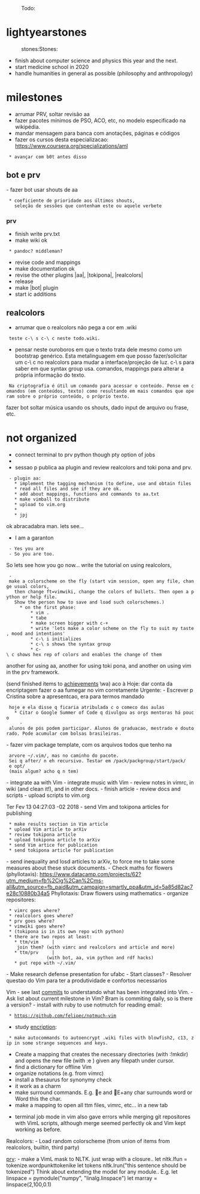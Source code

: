 :Todo:
= lightyearstones =
:stones:Stones:
* finish about computer science and physics this year and the next.
* start medicine school in 2020
* handle humanities in general as possible (philosophy and anthropology)

= milestones =
* arrumar PRV, soltar revisão aa
* fazer pacotes mínimos de PSO, ACO, etc, no modelo especificado na wikipédia.
* mandar mensagem para banca com anotações, páginas e códigos
* fazer os cursos desta especializacao: https://www.coursera.org/specializations/aml
  * avançar com b0t antes disso

== bot e prv ==
- fazer bot usar shouts de aa
  * coeficiente de prioridade aos últimos shouts,
    seleção de sessões que contenham este ou aquele verbete

=== prv ===
* finish write prv.txt
* make wiki ok
  * pandoc? middleman?
* revise code and mappings
* make documentation ok
* revise the other plugins |aa|, |tokipona|, |realcolors|
* release
* make |bot| plugin
* start ic additions

== realcolors ==
* arrumar que o realcolors não pega a cor em .wiki
  teste c-\ s c-\ c neste todo.wiki.

* pensar neste ouroboros em que o texto trata dele mesmo como um bootstrap genérico. Esta metalinguagem em que posso fazer/solicitar um c-\ c no realcolors para mudar a interface/projeção de luz. c-\ s para saber em que syntax group usa. comandos, mappings para alterar a própria informação do texto.
  Na criptografia é útil um comando para acessar o conteúdo. Pense em comandos (em conteúdos, texto) como resultando em mais comandos que operam sobre o próprio conteúdo, o próprio texto.

fazer bot soltar música usando os shouts, dado input de arquivo ou frase, etc.


= not organized =
* connect terminal to prv python though pty option of jobs
* 
* sessao p publica aa plugin and review realcolors and toki pona and prv.
  - plugin aa:
    * implement the tagging mechanism (to define, use and obtain files
    * read all files and see if they are ok.
    * add about mappings, functions and commands to aa.txt
    * make vimball to distribute
    * upload to vim.org
    *                                                           
    * jpj

ok abracadabra man.
lets see...

* I am a garanton
  - Yes you are
  - So you are too.

So lets see how you go now...
write the tutorial on using realcolors,
  - make a colorscheme on the fly (start vim session, open any file, change usual colors,
    then change ft=vimwiki, change the colors of bullets. Then open a python or help file.
    Show the person how to save and load such colorschemes.)
      * on the first phase:
	      * vim .
	      * tabe
	      * make screen bigger with c-+
	      * write 'lets make a color scheme on the fly to suit my taste, mood and intentions'
	      * c-\ i initializes
	      * c-\ s shows the syntax group
	      * c-\ c shows hex rep of colors and enables the change of them
another for using aa,
another for using toki pona,
and another on using vim in the prv framework.

(send finished items to [[achievements]] \wa)
aco
à
Hoje:
dar conta da encriptagem
fazer o aa fumegar no vim corretamente
Urgente:
- Escrever p Cristina sobre a apresentcao, era para termos mandado
  hoje e ela disse q ficaria atribulada c o comeco das aulas
    * Citar o Google Summer of Code q divulgou as orgs mentoras há pouco
      - alunos de pós podem participar. Alunos de graduacao, mestrado e doutorado. Pode acumular com bolsas brasileiras.

- fazer vim package template, com os arquivos todos que tenho na
  arvore ~/.vim/, mas no caminho do pacote.
  Sei q after/ n eh recursivo. Testar em /pack/packgroup/start/pack/
  e opt/
  (mais algum? acho q n tem)

- integrate aa with Vim
- integrate music with Vim
- review notes in vimrc, in wiki (and clean it!), and in other docs.
- finish article
- review docs and scripts
- upload scripts to vim.org

Ter Fev 13 04:27:03 -02 2018
- send Vim and tokipona articles for publishing
  * make results section in Vim article
  * upload Vim article to arXiv
  * review tokipona article
  * upload tokipona article to arXiv
  * send Vim artice for publication
  * send tokipona article for publication
- send inequality and losd articles to arXiv, to force me to take some measures about these stuck documents.
- Check maths for flowers (phyllotaxis): https://www.datacamp.com/projects/62?utm_medium=fb%2Cig%2Can%2Cms-all&utm_source=fb_paid&utm_campaign=smartly_ppa&utm_id=5a85d82ac7e28c10880b34a5 Phyllotaxis: Draw flowers using mathematics
- organize repositores:
  * vimrc goes where?
  * realcolors goes where?
  * prv goes where?
  * vimwiki goes where?
  * (tokipona is in its own repo with python)
  * there are two repos at least:
    * ttm/vim     |    join them? (with vimrc and realcolors and article and more)
    * ttm/prv     |               (with bot, aa, vim python and rdf hacks)
    * put repo with ~/.vim/
- Make research defense presentation for ufabc
- Start classes?
- Resolver questao do Vim para ter a produtividade e confortos necessarios

Vim
- see last [[commits]] to understando what has been integrated into Vim.
- Ask list about current milestone in Vim? Bram is commiting daily, so is there a version?
- install with ruby to use notmutch for reading email:
  * https://github.com/felipec/notmuch-vim
* study [[encription]]:
  * make autocommands to autoencrypt .wiki files with blowfish2, c13, zip in some strange sequences and keys.
* Create a mapping that creates the necessary directories (with :!mkdir) and opens the new file (with :e <cfile><CR>) given any filepath under cursor.
* find a dictionary for offline Vim
* organize notations (e.g. from vimrc)
* install a thesaurus for synonymy check
* it work as a charm
* make surround commands. E.g. e and E+any char surrounds word or Word this the char.
* make a mapping to open all ttm files, vimrc, etc… in a new tab

* terminal job mode in vim also gave errors while merging git repositores with VimL scripts, although merge seemed perfectly ok and Vim kept working as before.

Realcolors:
- Load random colorscheme (from union of items from realcolors, builtin, third party)

[[prv]]:
- make a VimL mask to NLTK.
just wrap with a closure..
let nltk.lfun = tokenize.wordpunkttokenike
let tokens nltk.lrun("this sentence should be tokenized")
Think about extending the model for any module..
E.g. let linspace = pymodule("numpy", "linalg.linspace")
let marray = linspace(2,100,0.1)
